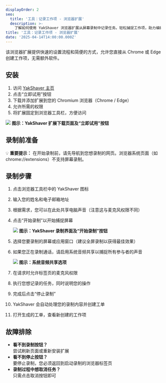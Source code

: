 ```yaml
---
displayOrder: 2
seo:
  title: '工具：记录工作项 - 浏览器扩展'
  description: >-
    了解如何使用 YakShaver 浏览器扩展从屏幕录制中记录任务。轻松捕捉工作项，助力编码。
title: '工具：记录工作项 - 浏览器扩展'
date: '2025-04-14T14:00:00.000Z'
---
```


该浏览器扩展提供快速的设置流程和简便的方式，允许您直接从 Chrome 或 Edge 创建工作项，无需额外软件。

## 安装

1. 访问 [YakShaver 主页](https://yakshaver.ai)
2. 点击“立即试用”按钮
3. 下载并添加扩展到您的 Chromium 浏览器（Chrome / Edge）
4. 允许所需的权限
5. 将扩展固定到浏览器工具栏，方便访问

![](/zh/YakShaver/Docs/Try-it-now.png)
**图示：YakShaver 扩展下载页面及“立即试用”按钮**

## 录制前准备

💡 **重要提示：** 在开始录制前，请先导航到您想录制的网页。浏览器系统页面（如 chrome://extensions）不支持屏幕录制。

## 录制步骤

1. 点击浏览器工具栏中的 YakShaver 图标
2. 输入您的姓名和电子邮箱地址
3. 根据需求，您可以在此处共享电脑声音（注意这与麦克风权限不同）
4. 点击“开始录制”以开始捕捉屏幕

   ![](/zh/YakShaver/Docs/Start-Recording.png)
   **图示：YakShaver 录制界面及“开始录制”按钮**
5. 选择您要录制的屏幕或应用窗口（建议全屏录制以获得最佳效果）
6. 如果您正在录制通话，请启用系统音频共享以捕捉所有参与者的声音

   ![](/zh/YakShaver/Docs/Computer-audio.png)
   **图示：系统音频共享选项**
7. 在请求时允许标签页的麦克风权限
8. 执行您想记录的任务，同时说明您的操作
9. 完成后点击“停止录制”
10. YakShaver 会自动处理您的录制内容并创建工单
11. 打开生成的工单，查看新创建的工作项

## 故障排除

* **看不到录制按钮？**\
  尝试刷新页面或重新安装扩展
* **看不到停止按钮？**\
  要停止录制，您必须返回到启动录制的浏览器标签页
* **录制过程中想取消任务？**\
  只需点击取消按钮即可